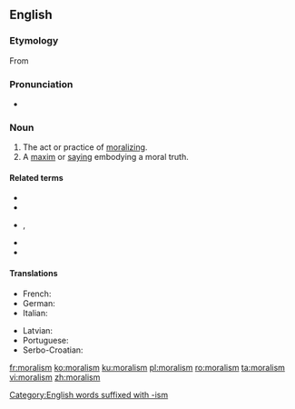 ==English==

===Etymology===
From {{etyl|fr|en}} {{m|fr|moralisme}}

===Pronunciation===
* {{a|UK}} {{IPA|/ˈmɒrəlɪzm/|lang=en}}

===Noun===
{{en-noun|-|s}}

# The act or practice of [[moralizing]].
# A [[maxim]] or [[saying]] embodying a moral truth.
#: {{rfquotek|Farrar}}

====Related terms====
* {{l|en|amoralism}}
* {{l|en|immoralism}}
* {{l|en|moralise}}, {{l|en|moralize}}
* {{l|en|moralist}}
* {{l|en|moralistic}}

====Translations====
{{trans-top|Act or process of moralizing}}
* French: {{t+|fr|moralisme|m}}
* German: {{t|de|Moralismus|m}}
* Italian: {{t+|it|moralismo|m}}
{{trans-mid}}
* Latvian: {{t|lv|morālisms|m}}
* Portuguese: {{t+|pt|moralismo|m}}
* Serbo-Croatian: {{t+|sh|moralizam|m}}
{{trans-bottom}}

[[Category:English words suffixed with -ism]]

[[fr:moralism]]
[[ko:moralism]]
[[ku:moralism]]
[[pl:moralism]]
[[ro:moralism]]
[[ta:moralism]]
[[vi:moralism]]
[[zh:moralism]]